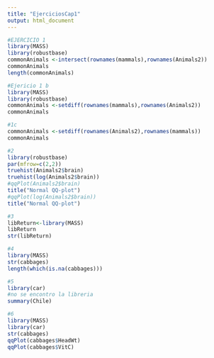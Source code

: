 ```yaml
---
title: "EjerciciosCap1"
output: html_document
---
```

```r
#EJERCICIO 1 
library(MASS)
library(robustbase)
commonAnimals <-intersect(rownames(mammals),rownames(Animals2))
commonAnimals
length(commonAnimals)
```
```r
#Ejericio 1 b
library(MASS)
library(robustbase)
commonAnimals <-setdiff(rownames(mammals),rownames(Animals2))
commonAnimals
```
```r
#1c
commonAnimals <-setdiff(rownames(Animals2),rownames(mammals))
commonAnimals

```

```r
#2
library(robustbase)
par(mfrow=c(2,2))
truehist(Animals2$brain)
truehist(log(Animals2$brain))
#qqPlot(Animals2$brain)
title("Normal QQ-plot")
#qqPlot(log(Animals2$brain))
title("Normal QQ-plot")
```

```r
#3
libReturn<-library(MASS)
libReturn
str(libReturn)

```



```r
#4
library(MASS)
str(cabbages)
length(which(is.na(cabbages)))
```

```r
#5
library(car)
#no se encontro la libreria
summary(Chile)

```
```r
#6
library(MASS)
library(car)
str(cabbages)
qqPlot(cabbages$HeadWt)
qqPlot(cabbages$VitC)
```


